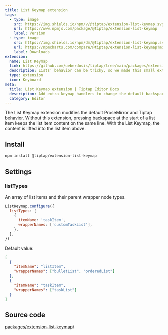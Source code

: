 ```yaml
---
title: List Keymap extension
tags:
  - type: image
    src: https://img.shields.io/npm/v/@tiptap/extension-list-keymap.svg?label=version
    url: https://www.npmjs.com/package/@tiptap/extension-list-keymap
    label: Version
  - type: image
    src: https://img.shields.io/npm/dm/@tiptap/extension-list-keymap.svg
    url: https://npmcharts.com/compare/@tiptap/extension-list-keymap?minimal=true
    label: Downloads
extension:
  name: List Keymap
  link: https://github.com/ueberdosis/tiptap/tree/main/packages/extension-list-keymap
  description: Lists’ behavior can be tricky, so we made this small extension to make them easier to work with.
  type: extension
  icon: Keyboard
meta:
  title: List Keymap extension | Tiptap Editor Docs
  description: Add extra keymap handlers to change the default backspace and delete behavior for lists. Learn more in our docs!
  category: Editor
---
```



The List Keymap extension modifies the default ProseMirror and Tiptap behavior. Without this extension, pressing backspace at the start of a list item keeps the list item content on the same line. With the List Keymap, the content is lifted into the list item above.

<CodeDemo path="/Extensions/ListKeymap" />

## Install

```bash
npm install @tiptap/extension-list-keymap
```

## Settings

### listTypes

An array of list items and their parent wrapper node types.

```js
ListKeymap.configure({
  listTypes: [
    {
      itemName: 'taskItem',
      wrapperNames: ['customTaskList'],
    },
  ],
})
```

Default value:

```json
[
  {
    "itemName": "listItem",
    "wrapperNames": ["bulletList", "orderedList"]
  },
  {
    "itemName": "taskItem",
    "wrapperNames": ["taskList"]
  }
]
```

## Source code

[packages/extension-list-keymap/](https://github.com/ueberdosis/tiptap/blob/main/packages/extension-list-keymap/)
